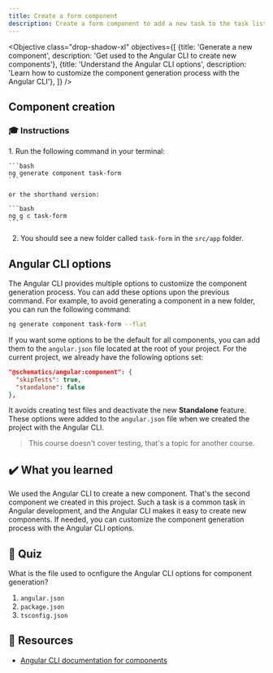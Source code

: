 ```yaml
---
title: Create a form component
description: Create a form component to add a new task to the task list
---
```



<Objective class="drop-shadow-xl" objectives={[
{title: 'Generate a new component', description: 'Get used to the Angular CLI to create new components'},
{title: 'Understand the Angular CLI options', description: 'Learn how to customize the component generation process with the Angular CLI'},
]} />

## Component creation

### 🎓 Instructions

<Steps>
1. Run the following command in your terminal:

    ```bash
    ng generate component task-form
    ```

    or the shorthand version:

    ```bash
    ng g c task-form
    ```

2. You should see a new folder called `task-form` in the `src/app` folder.

</Steps>

## Angular CLI options

The Angular CLI provides multiple options to customize the component generation process.
You can add these options upon the previous command. For example, to avoid generating a component in a new folder, you can run the following command:

```bash
ng generate component task-form --flat
```

If you want some options to be the default for all components, you can add them to the `angular.json` file located at the root of your project.
For the current project, we already have the following options set:

```json
"@schematics/angular:component": {
  "skipTests": true,
  "standalone": false
},
```

It avoids creating test files and deactivate the new **Standalone** feature.
These options were added to the `angular.json` file when we created the project with the Angular CLI.

> This course doesn't cover testing, that's a topic for another course.

## ✔️ What you learned

We used the Angular CLI to create a new component. That's the second component we created in this project.
Such a task is a common task in Angular development, and the Angular CLI makes it easy to create new components.
If needed, you can customize the component generation process with the Angular CLI options.

## 🚦 Quiz

What is the file used to ocnfigure the Angular CLI options for component generation?

1. `angular.json`
2. `package.json`
3. `tsconfig.json`

## 🔗 Resources

- <a href="https://angular.dev/cli/generate/component" target="_blank">Angular CLI documentation for components</a>
